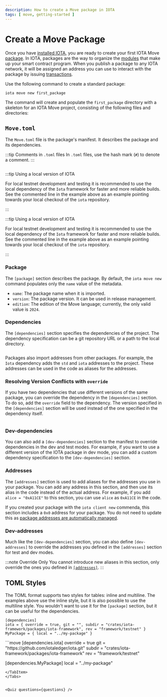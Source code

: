 ```yaml
---
description: How to create a Move package in IOTA
tags: [ move, getting-started ]
---
```



# Create a Move Package

Once you have [installed IOTA](install-iota.mdx), you are ready to create your first IOTA
Move [package](../iota-101/move-overview/package-upgrades/introduction.mdx). In IOTA, packages are the way to organize
the [modules](create-a-module.mdx) that make up your smart contract program. When you publish a package to any IOTA
network, it will be assigned an address you can use to interact with the package by
issuing [transactions](../iota-101/transactions/transactions.mdx).

Use the following command to create a standard package:

```shell
iota move new first_package
```

The command will create and populate the `first_package` directory with a skeleton for an IOTA Move project,
consisting of the following files and directories:

## `Move.toml`

The `Move.toml` file is the package's manifest. It describes the package and its dependencies.

:::tip Comments in `.toml` files
In `.toml` files, use the hash mark (`#`) to denote a comment.
:::

```toml file=<rootDir>/examples/move/first_package/Move.toml
```

:::tip Using a local version of IOTA

For local testnet development and testing it is recommended to use the local dependency of the `Iota` framework for faster and more reliable builds. See the commented line in the example above as an example pointing towards your local checkout of the `iota` repository.

:::

:::tip Using a local version of IOTA

For local testnet development and testing it is recommended to use the local dependency of the `Iota` framework for faster and more reliable builds. See the commented line in the example above as an example pointing towards your local checkout of the `iota` repository.

:::

### Package

The `[package]` section describes the package. By default, the `iota move new` command populates only the `name` value
of the metadata.

- `name`: The package name when it is imported.
- `version`: The package version. It can be used in release management.
- `edition`: The edition of the Move language; currently, the only valid value is `2024`.

### Dependencies

The `[dependencies]` section specifies the dependencies of the project. The dependency specification can be a git
repository URL or a path to the local directory.

```toml file=<rootDir>/examples/move/first_package/Move.toml#L10-L15
```

Packages also import addresses from other packages. For example, the `Iota` dependency adds the `std` and `iota` addresses
to the project. These addresses can be used in the code as aliases for the addresses.

### Resolving Version Conflicts with `override`

If you have two dependencies that use different versions of the same package, you can override the dependency in
the `[dependencies]` section. To do so, add the `override` field to the dependency. The version specified in
the `[dependencies]` section will be used instead of the one specified in the dependency itself.

```toml file=<rootDir>/examples/move/first_package/Move.toml#L17-L19
```

### Dev-dependencies

You can also add a `[dev-dependencies]` section to the manifest to override dependencies in the dev and test modes. For
example, if you want to use a different version of the IOTA package in dev mode, you can add a custom dependency
specification to the `[dev-dependencies]` section.

### Addresses

The `[addresses]` section is used to add aliases for the addresses you use in your package. You can add any address in
this section, and then use its alias in the code instead of the actual address. For example, if you
add `alice = "0xA11CE"` to this section, you can use `alice` as `0xA11CE` in the code. 

If you created your package with the `iota client new` commenda, this section includes a `0x0` address for your package. You do not need to update this as [package addresses are automatically managed](../iota-101/move-overview/package-upgrades/automated-address-management.mdx).

### Dev-addresses

Much like the `[dev-dependencies]` section, you can also define `[dev-addresses]` to override the addresses you defined
in the `[addresses]` section for test and dev modes.

:::note Override Only
You cannot introduce new aliases in this section, only override the ones you defined in [`[addresses]`](#addresses).
:::

## TOML Styles

The TOML format supports two styles for tables: inline and multiline. The examples above use the inline style, but it is
also possible to use the multiline style. You wouldn't want to use it for the `[package]` section, but it can be useful
for the dependencies.

<Tabs groupId="toml-style">
<TabItem label="Inline" value="inline">

```move
[dependencies]
iota = { override = true, git = "", subdir = "crates/iota-framework/packages/iota-framework", rev = "framework/testnet" }
MyPackage = { local = "../my-package" }
```

</TabItem>
<TabItem label="Multiline" value="multiline">
```move
[dependencies.iota]
override = true
git = "https://github.com/iotaledger/iota.git"
subdir = "crates/iota-framework/packages/iota-framework"
rev = "framework/testnet"

[dependencies.MyPackage]
local = "../my-package"

```
</TabItem>
</Tabs>


<Quiz questions={questions} />